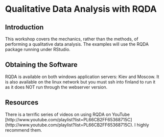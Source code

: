 Qualitative Data Analysis with RQDA
========================================================
Introduction
------------
This workshop covers the mechanics, rather than the methods, of performing a qualitative data analysis.  The examples will use the RQDA package running under RStudio.  


Obtaining the Software
----------------------
RQDA is available on both windows application servers: Kiev and Moscow. It is also available on the linux network but you must ssh into finland to run it as it does NOT run through the webserver version.

Resources
---------
There is a terrific series of videos on using RQDA on YouTube  [http://www.youtube.com/playlist?list=PL66CB2FF65368715C] (http://www.youtube.com/playlist?list=PL66CB2FF65368715C).   I highly recommend them.  

